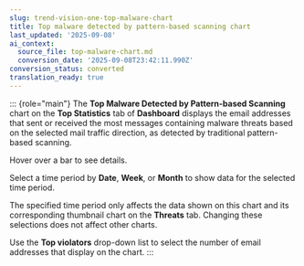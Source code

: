 ```yaml
---
slug: trend-vision-one-top-malware-chart
title: Top malware detected by pattern-based scanning chart
last_updated: '2025-09-08'
ai_context:
  source_file: top-malware-chart.md
  conversion_date: '2025-09-08T23:42:11.990Z'
conversion_status: converted
translation_ready: true
---
```


::: {role="main"}
The **Top Malware Detected by Pattern-based Scanning** chart on the **Top Statistics** tab of **Dashboard** displays the email addresses that sent or received the most messages containing malware threats based on the selected mail traffic direction, as detected by traditional pattern-based scanning.

Hover over a bar to see details.

Select a time period by **Date**, **Week**, or **Month** to show data for the selected time period.

The specified time period only affects the data shown on this chart and its corresponding thumbnail chart on the **Threats** tab. Changing these selections does not affect other charts.

Use the **Top violators** drop-down list to select the number of email addresses that display on the chart.
:::
